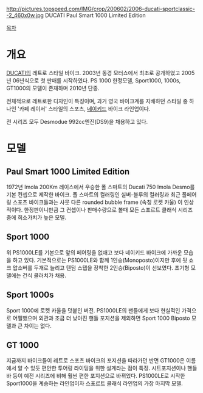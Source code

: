 http://pictures.topspeed.com/IMG/crop/200602/2006-ducati-sportclassic--2_460x0w.jpg
DUCATI Paul Smart 1000 Limited Edition

[[목차]]

= 개요 =

[[DUCATI]]의 레트로 스타일 바이크. 2003년 동경 모터쇼에서 최초로 공개하였고 2005년 06년식으로 첫 판매를 시작하였다. PS 1000 한정모델, Sport1000, 1000s, GT1000의 모델이 존재하며 2010년 단종.

전체적으로 레트로한 디자인이 특징이며, 과거 영국 바이크계를 지배하던 스타일 중 하나인 '카페 레이서' 스타일의 스포츠, [[네이키드]] 바이크 라인업이다.

전 시리즈 모두 Desmodue 992cc엔진(DS9)을 채용하고 있다.

= 모델 =

== Paul Smart 1000 Limited Edition ==

1972년 Imola 200Km 레이스에서 우승한 폴 스마트의 Ducati 750 Imola Desmo를 기본 컨셉으로 제작한 바이크. 폴 스마트의 컬러링인 실버-블루의 컬러링과 최근 풀페어링 스포츠 바이크들과는 사뭇 다른 rounded bubble frame (속칭 로켓 카울) 이 인상적이다. 한정판이니만큼 그 컨셉이나 판매수량으로 볼때 모든 스포르트 클래식 시리즈 중에 희소가치가 높은 모델.

== Sport 1000 ==

위 PS1000LE를 기본으로 앞의 페어링을 없애고 보다 네이키드 바이크에 가까운 모습을 하고 있다. 기본적으로는 PS1000LE와 함께 1인승(Monoposto)이지만 후에 뒷 쇼크 압소버를 두개로 늘리고 텐덤 스탭을 장착한 2인승(Biposto)이 선보였다. 초기형 모델에는 건식 클러치가 채용.

== Sport 1000s ==

Sport 1000에 로켓 카울을 덧붙인 버전. PS1000LE의 팬들에게 보다 현실적인 가격으로 어필했으며 외관과 조금 더 낮아진 핸들 포지션을 제외하면 Sport 1000 Biposto 모델과 큰 차이는 없다.

== GT 1000 ==

지금까지 바이크들이 레트로 스포츠 바이크의 포지션을 따라가던 반면 GT1000은 이름에서 알 수 있듯 편안한 투어링 라이딩을 위한 설계라는 점이 특징. 시트포지션이나 핸들바 등이 예전 시리즈에 비해 훨씬 편한 포지션으로 바뀌었다. PS1000LE로 시작한 Sport1000을 계승하는 라인업이자 스포르트 클래식 라인업의 가장 마지막 모델.
